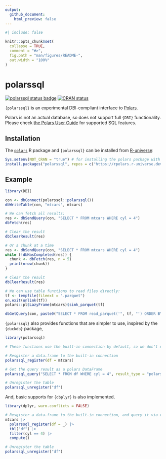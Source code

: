 ```yaml
---
output:
  github_document:
    html_preview: false
---
```


<!-- README.md is generated from README.Rmd. Please edit that file -->

```r
#| include: false

knitr::opts_chunk$set(
  collapse = TRUE,
  comment = "#>",
  fig.path = "man/figures/README-",
  out.width = "100%"
)
```

# polarssql

<!-- badges: start -->
[![polarssql status badge](https://rpolars.r-universe.dev/badges/polarssql)](https://rpolars.r-universe.dev)
[![CRAN status](https://www.r-pkg.org/badges/version/polarssql)](https://CRAN.R-project.org/package=polarssql)
<!-- badges: end -->

`{polarssql}` is an experimental DBI-compliant interface to [Polars](https://www.pola.rs/).

Polars is not an actual database, so does not support full `{DBI}` functionality.
Please check [the Polars User Guide](https://pola-rs.github.io/polars/user-guide/sql/intro/)
for supported SQL features.

## Installation

The [`polars`](https://rpolars.github.io/) R package and `{polarssql}`
can be installed from [R-universe](https://rpolars.r-universe.dev/):

```r
Sys.setenv(NOT_CRAN = "true") # for installing the polars package with pre-built binary
install.packages("polarssql", repos = c("https://rpolars.r-universe.dev", getOption("repos")))
```

## Example

```r
library(DBI)

con <- dbConnect(polarssql::polarssql())
dbWriteTable(con, "mtcars", mtcars)

# We can fetch all results:
res <- dbSendQuery(con, "SELECT * FROM mtcars WHERE cyl = 4")
dbFetch(res)

# Clear the result
dbClearResult(res)

# Or a chunk at a time
res <- dbSendQuery(con, "SELECT * FROM mtcars WHERE cyl = 4")
while (!dbHasCompleted(res)) {
  chunk <- dbFetch(res, n = 5)
  print(nrow(chunk))
}

# Clear the result
dbClearResult(res)

# We can use table functions to read files directly:
tf <- tempfile(fileext = ".parquet")
on.exit(unlink(tf))
polars::pl$LazyFrame(mtcars)$sink_parquet(tf)

dbGetQuery(con, paste0("SELECT * FROM read_parquet('", tf, "') ORDER BY mpg DESC LIMIT 3"))
```

`{polarssql}` also provides functions that are simpler to use, inspired by the `{duckdb}` package,

```r
library(polarssql)

# These functions use the built-in connection by default, so we don't need to specify connection

# Resgister a data.frame to the built-in connection
polarssql_register(df = mtcars)

# Get the query result as a polars DataFrame
polarssql_query("SELECT * FROM df WHERE cyl = 4", result_type = "polars_df")

# Unregister the table
polarssql_unregister("df")
```

And, basic supports for `{dbplyr}` is also implemented.

```r
library(dplyr, warn.conflicts = FALSE)

# Resgister a data.frame to the built-in connection, and query it via dbplyr
mtcars |>
  polarssql_register(df = _) |>
  tbl("df") |>
  filter(cyl == 4) |>
  compute()

# Unregister the table
polarssql_unregister("df")
```
